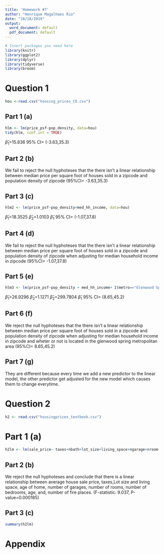 ```yaml
---
title: 'Homework #7'
author: "Henrique Magalhaes Rio"
date: "10/18/2019"
output:
  word_document: default
  pdf_document: default
---
```


```r
# Insert packages you need here
library(knitr)
library(ggplot2)
library(dplyr)
library(tidyverse)
library(broom)
```

# Question 1 

```r

hou <-read.csv("housing_prices_CO.csv")

```

## Part 1 (a)

```r
hlm <- lm(price_psf~pop_density, data=hou)
tidy(hlm, conf.int = TRUE)

```

$\hat\beta_1$=15.836
95% CI= (-3.63,35.3)


## Part 2 (b)

We fail to reject the null hyphoteses that the there isn't a linear relationship between median price per square foot of houses sold in a zipcode and population density of zipcode (95%CI= -3.63,35.3)


## Part 3 (c)

```r
hlm2 <- lm(price_psf~pop_density+med_hh_income, data=hou)
```


$\hat\beta_1$=18.3525
$\hat\beta_2$=1.0103
$\hat\beta_1$ 95% CI= (-1.07,37.8)

## Part 4 (d)

We fail to reject the null hyphoteses that the there isn't a linear relationship between median price per square foot of houses sold in a zipcode and population density of zipcode when adjusting for median household income in zipcode (95%CI= -1.07,37.8)

## Part 5 (e)

```r
hlm3 <- lm(price_psf~pop_density + med_hh_income+ I(metro=="Glenwood Springs"), data=hou)

```

$\hat\beta_1$=26.9296
$\hat\beta_2$=1.1271
$\hat\beta_2$=299.7804
$\hat\beta_1$ 95% CI= (8.65,45.2)

## Part 6 (f)

We reject the null hyphoteses that the there isn't a linear relationship between median price per square foot of houses sold in a zipcode and population density of zipcode when adjusting for median household income in zipcode and wheter or not is located in the glenwood spring metropolitan area (95%CI= 8.65,45.2)

## Part 7 (g)

They are different because every time we add a new predictor to the linear model, the other predictor get adjusted for the new model which causes them to change everytime.

# Question 2

```r
h2 <- read.csv("housingprices_textbook.csv")
```

# Part 1 (a)

```r

h2lm <- lm(sale_price~ taxes+nbath+lot_size+living_space+ngarage+nroom+nbedroom+age+nfireplace, data = h2)

```

## Part 2 (b)

We reject the null hyphoteses and conclude that there is a linear relationship between average house sale price, taxes,Lot size and living space, age of home, number of garages, number of rooms, number of bedrooms, age, and, number of fire places. (F-statistic: 9.037, P-value=0.000185)

## Part 3 (c)

```r
summary(h2lm)
```



# Appendix

```r

```